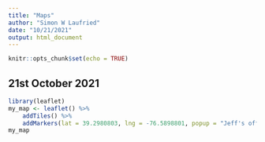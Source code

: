 ```yaml
---
title: "Maps"
author: "Simon W Laufried"
date: "10/21/2021"
output: html_document
---
```


```r
knitr::opts_chunk$set(echo = TRUE)
```

## 21st October 2021

```r
library(leaflet)
my_map <- leaflet() %>%
    addTiles() %>%
    addMarkers(lat = 39.2980803, lng = -76.5898801, popup = "Jeff's office")
my_map
```